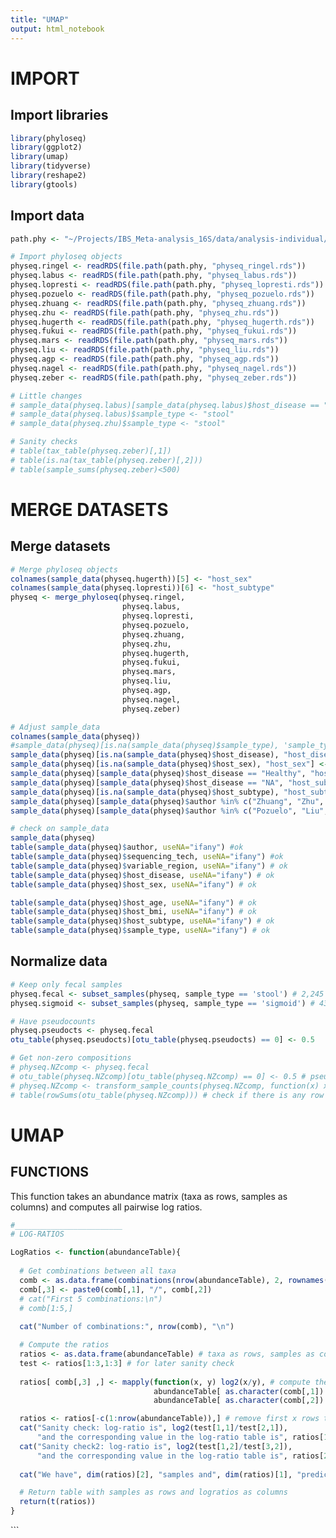 ```yaml
---
title: "UMAP"
output: html_notebook
---
```



##########
# IMPORT #
##########

## Import libraries

```r
library(phyloseq)
library(ggplot2)
library(umap)
library(tidyverse)
library(reshape2)
library(gtools)
```


## Import data

```r
path.phy <- "~/Projects/IBS_Meta-analysis_16S/data/analysis-individual/CLUSTER/PhyloTree/input"

# Import phyloseq objects
physeq.ringel <- readRDS(file.path(path.phy, "physeq_ringel.rds"))
physeq.labus <- readRDS(file.path(path.phy, "physeq_labus.rds"))
physeq.lopresti <- readRDS(file.path(path.phy, "physeq_lopresti.rds"))
physeq.pozuelo <- readRDS(file.path(path.phy, "physeq_pozuelo.rds"))
physeq.zhuang <- readRDS(file.path(path.phy, "physeq_zhuang.rds"))
physeq.zhu <- readRDS(file.path(path.phy, "physeq_zhu.rds"))
physeq.hugerth <- readRDS(file.path(path.phy, "physeq_hugerth.rds"))
physeq.fukui <- readRDS(file.path(path.phy, "physeq_fukui.rds"))
physeq.mars <- readRDS(file.path(path.phy, "physeq_mars.rds"))
physeq.liu <- readRDS(file.path(path.phy, "physeq_liu.rds"))
physeq.agp <- readRDS(file.path(path.phy, "physeq_agp.rds"))
physeq.nagel <- readRDS(file.path(path.phy, "physeq_nagel.rds"))
physeq.zeber <- readRDS(file.path(path.phy, "physeq_zeber.rds"))

# Little changes
# sample_data(physeq.labus)[sample_data(physeq.labus)$host_disease == "None","host_disease"] <- "Healthy"
# sample_data(physeq.labus)$sample_type <- "stool"
# sample_data(physeq.zhu)$sample_type <- "stool"

# Sanity checks
# table(tax_table(physeq.zeber)[,1])
# table(is.na(tax_table(physeq.zeber)[,2]))
# table(sample_sums(physeq.zeber)<500)
```



##################
# MERGE DATASETS #
##################

## Merge datasets

```r
# Merge phyloseq objects
colnames(sample_data(physeq.hugerth))[5] <- "host_sex"
colnames(sample_data(physeq.lopresti))[6] <- "host_subtype"
physeq <- merge_phyloseq(physeq.ringel,
                         physeq.labus,
                         physeq.lopresti,
                         physeq.pozuelo,
                         physeq.zhuang,
                         physeq.zhu,
                         physeq.hugerth,
                         physeq.fukui,
                         physeq.mars,
                         physeq.liu,
                         physeq.agp,
                         physeq.nagel,
                         physeq.zeber)

# Adjust sample_data
colnames(sample_data(physeq))
#sample_data(physeq)[is.na(sample_data(physeq)$sample_type), 'sample_type'] <- 'stool'
sample_data(physeq)[is.na(sample_data(physeq)$host_disease), "host_disease"] <- "NA"
sample_data(physeq)[is.na(sample_data(physeq)$host_sex), "host_sex"] <- "unknown"
sample_data(physeq)[sample_data(physeq)$host_disease == "Healthy", "host_subtype"] <- "HC"
sample_data(physeq)[sample_data(physeq)$host_disease == "NA", "host_subtype"] <- "NA"
sample_data(physeq)[is.na(sample_data(physeq)$host_subtype), "host_subtype"] <- "IBS-unspecified"
sample_data(physeq)[sample_data(physeq)$author %in% c("Zhuang", "Zhu", "Hugerth", "Fukui", "Mars"), "sequencing_tech"] <- "Illumina MiSeq paired-end"
sample_data(physeq)[sample_data(physeq)$author %in% c("Pozuelo", "Liu", "AGP"), "sequencing_tech"] <- "Illumina MiSeq single-end"

# check on sample_data
sample_data(physeq)
table(sample_data(physeq)$author, useNA="ifany") #ok
table(sample_data(physeq)$sequencing_tech, useNA="ifany") #ok
table(sample_data(physeq)$variable_region, useNA="ifany") # ok
table(sample_data(physeq)$host_disease, useNA="ifany") # ok
table(sample_data(physeq)$host_sex, useNA="ifany") # ok

table(sample_data(physeq)$host_age, useNA="ifany") # ok
table(sample_data(physeq)$host_bmi, useNA="ifany") # ok
table(sample_data(physeq)$host_subtype, useNA="ifany") # ok
table(sample_data(physeq)$sample_type, useNA="ifany") # ok

```


## Normalize data

```r
# Keep only fecal samples
physeq.fecal <- subset_samples(physeq, sample_type == 'stool') # 2,245 samples
physeq.sigmoid <- subset_samples(physeq, sample_type == 'sigmoid') # 431 samples

# Have pseudocounts
physeq.pseudocts <- physeq.fecal
otu_table(physeq.pseudocts)[otu_table(physeq.pseudocts) == 0] <- 0.5

# Get non-zero compositions
# physeq.NZcomp <- physeq.fecal
# otu_table(physeq.NZcomp)[otu_table(physeq.NZcomp) == 0] <- 0.5 # pseudocounts
# physeq.NZcomp <- transform_sample_counts(physeq.NZcomp, function(x) x / sum(x) )
# table(rowSums(otu_table(physeq.NZcomp))) # check if there is any row not summing to 1
```


########
# UMAP #
########

## FUNCTIONS

This function takes an abundance matrix (taxa as rows, samples as columns) and computes all pairwise log ratios.

```r
#________________________
# LOG-RATIOS

LogRatios <- function(abundanceTable){
  
  # Get combinations between all taxa
  comb <- as.data.frame(combinations(nrow(abundanceTable), 2, rownames(abundanceTable), repeats.allowed = FALSE))
  comb[,3] <- paste0(comb[,1], "/", comb[,2])
  # cat("First 5 combinations:\n")
  # comb[1:5,]
  
  cat("Number of combinations:", nrow(comb), "\n")

  # Compute the ratios
  ratios <- as.data.frame(abundanceTable) # taxa as rows, samples as columns
  test <- ratios[1:3,1:3] # for later sanity check
  
  ratios[ comb[,3] ,] <- mapply(function(x, y) log2(x/y), # compute the log ratio
                                abundanceTable[ as.character(comb[,1]) ,], # between first column
                                abundanceTable[ as.character(comb[,2]) ,]) # and second column of all combinations

  ratios <- ratios[-c(1:nrow(abundanceTable)),] # remove first x rows that are not ratios (it is simply the phyla)
  cat("Sanity check: log-ratio is", log2(test[1,1]/test[2,1]),
      "and the corresponding value in the log-ratio table is", ratios[1,1], "\n")
  cat("Sanity check2: log-ratio is", log2(test[1,2]/test[3,2]),
      "and the corresponding value in the log-ratio table is", ratios[2,2], "\n") # sanity check
  
  cat("We have", dim(ratios)[2], "samples and", dim(ratios)[1], "predictors (log-ratios) \n")

  # Return table with samples as rows and logratios as columns
  return(t(ratios))
}
```
```

